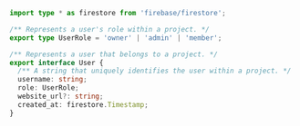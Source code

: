```ts models.ts (backend)
import type * as firestore from 'firebase/firestore';

/** Represents a user's role within a project. */
export type UserRole = 'owner' | 'admin' | 'member';

/** Represents a user that belongs to a project. */
export interface User {
  /** A string that uniquely identifies the user within a project. */
  username: string;
  role: UserRole;
  website_url?: string;
  created_at: firestore.Timestamp;
}
```